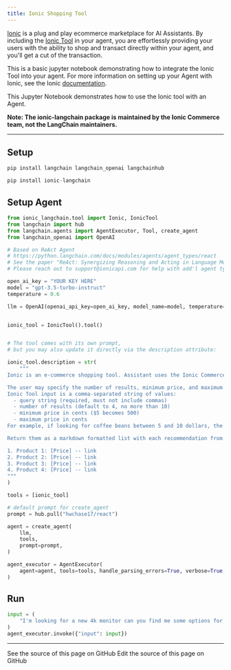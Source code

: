 ```yaml
---
title: Ionic Shopping Tool
---
```


[Ionic](https://www.ioniccommerce.com/) is a plug and play ecommerce marketplace for AI Assistants. By including the [Ionic Tool](https://github.com/ioniccommerce/ionic_langchain) in your agent, you are effortlessly providing your users with the ability to shop and transact directly within your agent, and you'll get a cut of the transaction.

This is a basic jupyter notebook demonstrating how to integrate the Ionic Tool into your agent. For more information on setting up your Agent with Ionic, see the Ionic [documentation](https://docs.ioniccommerce.com/introduction).

This Jupyter Notebook demonstrates how to use the Ionic tool with an Agent.

**Note: The ionic-langchain package is maintained by the Ionic Commerce team, not the LangChain maintainers.**

---

## Setup

```python
pip install langchain langchain_openai langchainhub
```

```python
pip install ionic-langchain
```

## Setup Agent

```python
from ionic_langchain.tool import Ionic, IonicTool
from langchain import hub
from langchain.agents import AgentExecutor, Tool, create_agent
from langchain_openai import OpenAI

# Based on ReAct Agent
# https://python.langchain.com/docs/modules/agents/agent_types/react
# See the paper "ReAct: Synergizing Reasoning and Acting in Language Models" (https://arxiv.org/abs/2210.03629)
# Please reach out to support@ionicapi.com for help with add'l agent types.

open_ai_key = "YOUR KEY HERE"
model = "gpt-3.5-turbo-instruct"
temperature = 0.6

llm = OpenAI(openai_api_key=open_ai_key, model_name=model, temperature=temperature)


ionic_tool = IonicTool().tool()


# The tool comes with its own prompt,
# but you may also update it directly via the description attribute:

ionic_tool.description = str(
    """
Ionic is an e-commerce shopping tool. Assistant uses the Ionic Commerce Shopping Tool to find, discover, and compare products from thousands of online retailers. Assistant should use the tool when the user is looking for a product recommendation or trying to find a specific product.

The user may specify the number of results, minimum price, and maximum price for which they want to see results.
Ionic Tool input is a comma-separated string of values:
  - query string (required, must not include commas)
  - number of results (default to 4, no more than 10)
  - minimum price in cents ($5 becomes 500)
  - maximum price in cents
For example, if looking for coffee beans between 5 and 10 dollars, the tool input would be `coffee beans, 5, 500, 1000`.

Return them as a markdown formatted list with each recommendation from tool results, being sure to include the full PDP URL. For example:

1. Product 1: [Price] -- link
2. Product 2: [Price] -- link
3. Product 3: [Price] -- link
4. Product 4: [Price] -- link
"""
)

tools = [ionic_tool]

# default prompt for create_agent
prompt = hub.pull("hwchase17/react")

agent = create_agent(
    llm,
    tools,
    prompt=prompt,
)

agent_executor = AgentExecutor(
    agent=agent, tools=tools, handle_parsing_errors=True, verbose=True, max_iterations=5
)
```

## Run

```python
input = (
    "I'm looking for a new 4k monitor can you find me some options for less than $1000"
)
agent_executor.invoke({"input": input})
```

---

<CardGroup cols={2}>
  <Card title="View Source" icon="eye" href="https://github.com/langchain-ai/docs/blob/main/src/oss/python/integrations/tools/ionic_shopping.mdx">
    See the source of this page on GitHub
  </Card>
  <Card title="Edit Source" icon="pen-to-square" href="https://github.com/langchain-ai/docs/edit/main/src/oss/python/integrations/tools/ionic_shopping.mdx">
    Edit the source of this page on GitHub
  </Card>
</CardGroup>
